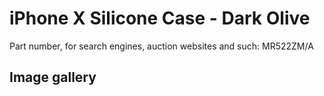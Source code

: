 
# iPhone X Silicone Case - Dark Olive

Part number, for search engines, auction websites and such: MR522ZM/A

## Image gallery

<div style={{ width: "768px" }}>
  <GalleryComponent
    images={[
      {
        original: "/everysource/MR522.png",
        thumbnail: "/everypreview/MR522.png",
      },
      {
        original: "/everysource/MR522_AV1_SILVER.png",
        thumbnail: "/everypreview/MR522_AV1_SILVER.png",
      },
      {
        original: "/everysource/MR522_AV1_SPACE_GRAY.png",
        thumbnail: "/everypreview/MR522_AV1_SPACE_GRAY.png",
      },
      {
        original: "/everysource/MR522_AV2.png",
        thumbnail: "/everypreview/MR522_AV2.png",
      }
    ]}
  />
</div>